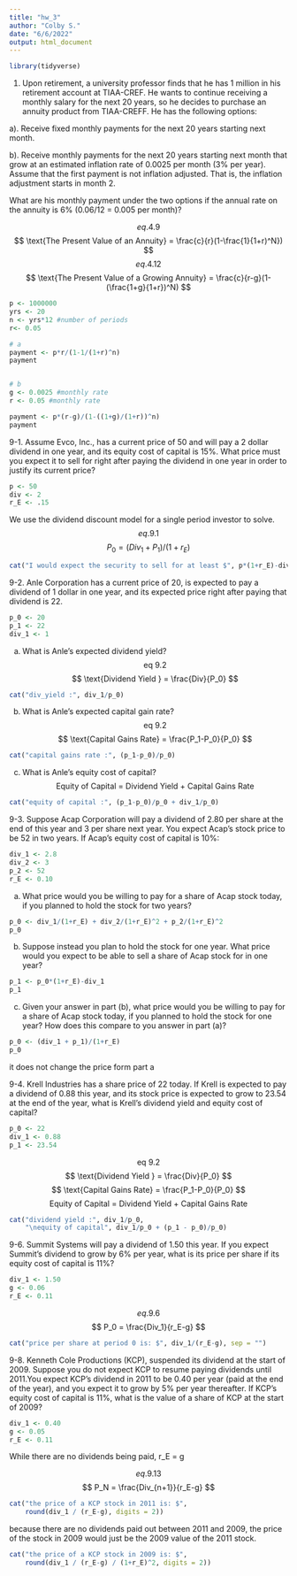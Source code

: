 ```yaml
---
title: "hw_3"
author: "Colby S."
date: "6/6/2022"
output: html_document
---
```


```r
library(tidyverse)
```
1. Upon retirement, a university professor finds that he has 1 million in his retirement account at TIAA-CREF. He wants to continue receiving a monthly salary for the next 20 years, so he decides to purchase an annuity product from TIAA-CREFF. He has the following options:

a). Receive fixed monthly payments for the next 20 years starting next month. 

b). Receive monthly payments for the next 20 years starting next month that grow at an estimated inflation rate of 0.0025 per month (3% per year). Assume that the first payment is not inflation adjusted. That is, the inflation adjustment starts in month 2.

What are his monthly payment under the two options if the annual rate on the annuity is 6%
(0.06/12 = 0.005 per month)?

$$
eq.4.9
$$
$$
\text{The Present Value of an Annuity} = \frac{c}{r}(1-\frac{1}{1+r)^N})
$$
$$
eq.4.12
$$
$$
\text{The Present Value of a Growing Annuity} = \frac{c}{r-g}(1-(\frac{1+g}{1+r})^N)
$$

```r
p <- 1000000
yrs <- 20
n <- yrs*12 #number of periods
r<- 0.05

# a
payment <- p*r/(1-1/(1+r)^n)
payment


# b
g <- 0.0025 #monthly rate
r <- 0.05 #monthly rate

payment <- p*(r-g)/(1-((1+g)/(1+r))^n)
payment

```

9-1. Assume Evco, Inc., has a current price of 50 and will pay a 2 dollar dividend in one year, and its equity cost of capital is 15%. What price must you expect it to sell for right after paying the dividend in one year in order to justify its current price?
```r
p <- 50
div <- 2
r_E <- .15
```


We use the dividend discount model for a single period investor to solve.
$$
eq.9.1
$$
$$
P_0 = (Div_1 + P_1)/(1+r_E)
$$

```r
cat("I would expect the security to sell for at least $", p*(1+r_E)-div, "in one year")
```

9-2. Anle Corporation has a current price of 20, is expected to pay a dividend of 1 dollar in one year, and its expected price right after paying that dividend is 22.
```r
p_0 <- 20
p_1 <- 22
div_1 <- 1
```

a. What is Anle’s expected dividend yield? 
$$
\text{eq 9.2}
$$
$$
\text{Dividend Yield } = \frac{Div}{P_0}
$$

```r
cat("div_yield :", div_1/p_0)
```

b. What is Anle’s expected capital gain rate? 
$$
\text{eq 9.2}
$$
$$
\text{Capital Gains Rate} = \frac{P_1-P_0}{P_0}
$$
```r
cat("capital gains rate :", (p_1-p_0)/p_0)
```

c. What is Anle’s equity cost of capital?
$$
\text{Equity of Capital = Dividend Yield + Capital Gains Rate}
$$
```r
cat("equity of capital :", (p_1-p_0)/p_0 + div_1/p_0)
```


9-3. Suppose Acap Corporation will pay a dividend of 2.80 per share at the end of this year and 3 per share next year. You expect Acap’s stock price to be 52 in two years. If Acap’s equity cost of capital is 10%:
```r
div_1 <- 2.8
div_2 <- 3
p_2 <- 52
r_E <- 0.10
```
a. What price would you be willing to pay for a share of Acap stock today, if you planned to hold the stock for two years?
```r
p_0 <- div_1/(1+r_E) + div_2/(1+r_E)^2 + p_2/(1+r_E)^2
p_0
```

b. Suppose instead you plan to hold the stock for one year. What price would you expect to be able to sell a share of Acap stock for in one year?
```r
p_1 <- p_0*(1+r_E)-div_1
p_1
```

c. Given your answer in part (b), what price would you be willing to pay for a share of Acap stock today, if you planned to hold the stock for one year? How does this compare to you answer in part (a)?
```r
p_0 <- (div_1 + p_1)/(1+r_E)
p_0
```
it does not change the price form part a

9-4. Krell Industries has a share price of 22 today. If Krell is expected to pay a dividend of 0.88 this year, and its stock price is expected to grow to 23.54 at the end of the year, what is Krell’s dividend yield and equity cost of capital?
```r
p_0 <- 22
div_1 <- 0.88
p_1 <- 23.54
```

$$
\text{eq 9.2}
$$
$$
\text{Dividend Yield } = \frac{Div}{P_0}
$$
$$
\text{Capital Gains Rate} = \frac{P_1-P_0}{P_0}
$$
$$
\text{Equity of Capital = Dividend Yield + Capital Gains Rate}
$$

```r
cat("dividend yield :", div_1/p_0, 
    "\nequity of capital", div_1/p_0 + (p_1 - p_0)/p_0)

```

9-6. Summit Systems will pay a dividend of 1.50 this year. If you expect Summit’s dividend to grow by 6% per year, what is its price per share if its equity cost of capital is 11%?
```r
div_1 <- 1.50
g <- 0.06
r_E <- 0.11
```
$$
eq. 9.6
$$
$$
P_0 = \frac{Div_1}{r_E-g}
$$
```r
cat("price per share at period 0 is: $", div_1/(r_E-g), sep = "")
```

9-8. Kenneth Cole Productions (KCP), suspended its dividend at the start of 2009. Suppose you do not expect KCP to resume paying dividends until 2011.You expect KCP’s dividend in 2011 to be 0.40 per year (paid at the end of the year), and you expect it to grow by 5% per year thereafter. If KCP’s equity cost of capital is 11%,
what is the value of a share of KCP at the start of 2009?

```r
div_1 <- 0.40
g <- 0.05
r_E <- 0.11
```
While there are no dividends being paid, r_E = g

$$
eq. 9.13
$$
$$
P_N = \frac{Div_{n+1}}{r_E-g}
$$

```r
cat("the price of a KCP stock in 2011 is: $", 
    round(div_1 / (r_E-g), digits = 2))
```
because there are no dividends paid out between 2011 and 2009, the price of the stock in 2009 would just be the 2009 value of the 2011 stock. 
```r
cat("the price of a KCP stock in 2009 is: $", 
    round(div_1 / (r_E-g) / (1+r_E)^2, digits = 2))
```

